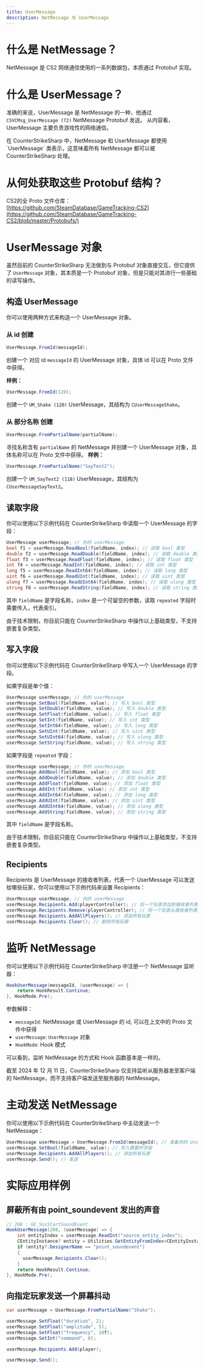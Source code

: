 ```yaml
---
title: UserMessage 
description: NetMessage 与 UserMessage
---
```


# 什么是 NetMessage？

NetMessage 是 CS2 网络通信使用的一系列数据包，本质通过 Protobuf 实现。

# 什么是 UserMessage？

准确的来说，UserMessage 是 NetMessage 的一种，他通过 `CSVCMsg_UserMessage (72)` NetMessage Protobuf 发送。
从内容看，UserMessage 主要负责游戏性的网络通信。

<Callout title="注意">
  在 CounterStrikeSharp 中，NetMessage 和 UserMessage 都使用 `UserMessage` 类表示，这意味着所有 NetMessage 都可以被 CounterStrikeSharp 处理。
</Callout>

# 从何处获取这些 Protobuf 结构？

CS2的全 Proto 文件仓库：[https://github.com/SteamDatabase/GameTracking-CS2](https://github.com/SteamDatabase/GameTracking-CS2/blob/master/Protobufs/)

# UserMessage 对象

虽然目前的 CounterStrikeSharp 无法做到与 Protobuf 对象直接交互，但它提供了 `UserMessage` 对象，其本质是一个 Protobuf 对象，但是只能对其进行一些基础的读写操作。

## 构造 UserMessage

你可以使用两种方式来构造一个 UserMessage 对象。
### 从 id 创建
```csharp
UserMessage.FromId(messageId);
```
创建一个  对应 id `messageId` 的 UserMessage 对象，具体 id 可以在 Proto 文件中获得。

**样例：**
```csharp
UserMessage.FromId(120);
```
创建一个 `UM_Shake (120)` UserMessage，其结构为 `CUserMessageShake`。

### 从 部分名称 创建

```csharp
UserMessage.FromPartialName(partialName);
```
寻找名称含有 `partialName` 的 NetMessage 并创建一个 UserMessage 对象，具体名称可以在 Proto 文件中获得。
**样例：**
```csharp
UserMessage.FromPartialName("SayText2");
```
创建一个 `UM_SayText2 (118)` UserMessage，其结构为 `CUserMessageSayText2`。


## 读取字段

你可以使用以下示例代码在 CounterStrikeSharp 中读取一个 UserMessage 的字段：
```csharp
UserMessage userMessage; // 你的 userMessage
bool f1 = userMessage.ReadBool(fieldName, index); // 读取 bool 类型
double f2 = userMessage.ReadDouble(fieldName, index); // 读取 double 类型
float f3 = userMessage.ReadFloat(fieldName, index); // 读取 float 类型
int f4 = userMessage.ReadInt(fieldName, index); // 读取 int 类型
long f5 = userMessage.ReadInt64(fieldName, index); // 读取 long 类型
uint f6 = userMessage.ReadUInt(fieldName, index); // 读取 uint 类型
ulong f7 = userMessage.ReadUInt64(fieldName, index); // 读取 ulong 类型
string f8 = userMessage.ReadString(fieldName, index); // 读取 string 类型
```
其中 `fieldName` 是字段名称，`index` 是一个可留空的参数，读取 `repeated` 字段时需要传入，代表索引。

<Callout title="警告" type="warn">
  由于技术限制，你目前只能在 CounterStrikeSharp 中操作以上基础类型，不支持嵌套复杂类型。
</Callout>

## 写入字段

你可以使用以下示例代码在 CounterStrikeSharp 中写入一个 UserMessage 的字段。

如果字段是单个值：
```csharp
UserMessage userMessage; // 你的 userMessage
userMessage.SetBool(fieldName, value); // 写入 bool 类型
userMessage.SetDouble(fieldName, value); // 写入 double 类型
userMessage.SetFloat(fieldName, value); // 写入 float 类型
userMessage.SetInt(fieldName, value); // 写入 int 类型
userMessage.SetInt64(fieldName, value); // 写入 long 类型
userMessage.SetUInt(fieldName, value); // 写入 uint 类型
userMessage.SetUInt64(fieldName, value); // 写入 ulong 类型
userMessage.SetString(fieldName, value); // 写入 string 类型
```

如果字段是 `repeated` 字段：
```csharp
UserMessage userMessage; // 你的 userMessage
userMessage.AddBool(fieldName, value); // 添加 bool 类型
userMessage.AddDouble(fieldName, value); // 添加 double 类型
userMessage.AddFloat(fieldName, value); // 添加 float 类型
userMessage.AddInt(fieldName, value); // 添加 int 类型
userMessage.AddInt64(fieldName, value); // 添加 long 类型
userMessage.AddUInt(fieldName, value); // 添加 uint 类型
userMessage.AddUInt64(fieldName, value); // 添加 ulong 类型
userMessage.AddString(fieldName, value); // 添加 string 类型
```

其中 `fieldName` 是字段名称。

<Callout title="警告" type="warn">
  由于技术限制，你目前只能在 CounterStrikeSharp 中操作以上基础类型，不支持嵌套复杂类型。
</Callout>

## Recipients

Recipients 是 UserMessage 的接收者列表，代表一个 UserMessage 可以发送给哪些玩家，你可以使用以下示例代码来设置 Recipients：
```csharp
UserMessage userMessage; // 你的 userMessage
userMessage.Recipients.Add(playerController); // 将一个玩家添加到接收者列表
userMessage.Recipients.Remove(playerController); // 将一个玩家从接收者列表移除
userMessage.Recipients.AddAllPlayers(); // 添加所有玩家
userMessage.Recipients.Clear(); // 删除所有玩家
```

# 监听 NetMessage

你可以使用以下示例代码在 CounterStrikeSharp 中注册一个 NetMessage 监听器：
```csharp
HookUserMessage(messageId, (userMessage) => {
    return HookResult.Continue;
}, HookMode.Pre);
```
参数解释：
- `messageId`: NetMessage 或 UserMessage 的 id, 可以在上文中的 Proto 文件中获得
- `userMessage`: `UserMessage` 对象
- `HookMode`: Hook 模式

可以看到，监听 NetMessage 的方式和 Hook 函数基本是一样的。

<Callout title="警告" type="warn">
  截至 2024 年 12 月 11 日，CounterStrikeSharp 仅支持监听从服务器发至客户端的 NetMessage，而不支持客户端发送至服务器的 NetMessage。
</Callout>

# 主动发送 NetMessage
你可以使用以下示例代码在 CounterStrikeSharp 中主动发送一个 NetMessage：
```csharp
UserMessage userMessage = UserMessage.FromId(messageId); // 准备你的 UserMessage
userMessage.SetBool(fieldName, value); // 写入需要的字段
userMessage.Recipients.AddAllPlayers(); // 添加所有玩家
userMessage.Send(); // 发送
```

# 实际应用样例

## 屏蔽所有由 point_soundevent 发出的声音
```csharp
// 208 : GE_SosStartSoundEvent 
HookUserMessage(208, (userMessage) => {
    int entityIndex = userMessage.ReadInt("source_entity_index");
    CEntityInstance? entity = Utilities.GetEntityFromIndex<CEntityInstance>(index);
    if (entity?.DesignerName == "point_soundevent")
    {
      userMessage.Recipients.Clear();
    }
    return HookResult.Continue;
}, HookMode.Pre);
```

## 向指定玩家发送一个屏幕抖动
```csharp
var userMessage = UserMessage.FromPartialName("Shake");

userMessage.SetFloat("duration", 2);
userMessage.SetFloat("amplitude", 5);
userMessage.SetFloat("frequency", 10f);
userMessage.SetInt("command", 0);

userMessage.Recipients.Add(player);

userMessage.Send();
